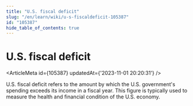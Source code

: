 ```yaml
---
title: "U.S. fiscal deficit"
slug: "/en/learn/wiki/u-s-fiscaldeficit-105387"
id: "105387"
hide_table_of_contents: true
---
```



# U.S. fiscal deficit

<ArticleMeta id={105387} updatedAt={'2023-11-01 20:20:31'} />
<div className='border-solid border-b border-t-0 my-4 border-[var(--ifm-color-gray-300)]' />

U.S. fiscal deficit refers to the amount by which the U.S. government's spending exceeds its income in a fiscal year. This figure is typically used to measure the health and financial condition of the U.S. economy.
